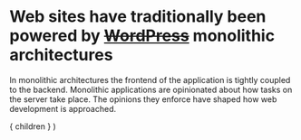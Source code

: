 
# Web sites have traditionally been powered by ~~[WordPress](https://wordpress.org/)~~ monolithic architectures

<Notes>
  <p>
    In monolithic architectures the frontend of the 
    application is tightly coupled to the backend.
    Monolithic applications are opinionated about how 
    tasks on the server take place. The opinions they
    enforce have shaped how web development is approached.
  </p>
</Notes>

  <Layout>
    { children }
  </Layout>
)